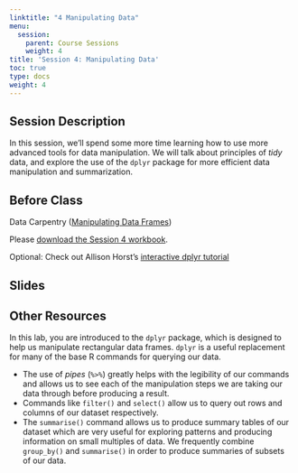 ```yaml
---
linktitle: "4 Manipulating Data"
menu:
  session:
    parent: Course Sessions
    weight: 4
title: 'Session 4: Manipulating Data'
toc: true
type: docs
weight: 4
---
```


## Session Description
In this session, we'll spend some more time learning how to use more advanced tools for data manipulation. We will talk about principles of *tidy* data, and explore the use of the `dplyr` package for more efficient data manipulation and summarization.

## Before Class

Data Carpentry ([Manipulating Data Frames](https://datacarpentry.org/R-ecology-lesson/03-dplyr.html))

Please [download the Session 4 workbook](/schedule/session/04-Manipulating_Data_files/Session 4 Lab.zip).

Optional: Check out Allison Horst's [interactive dplyr tutorial](https://allisonhorst.shinyapps.io/dplyr-learnr/)

## Slides

## Other Resources

In this lab, you are introduced to the `dplyr` package, which is designed to help us manipulate rectangular data frames. `dplyr` is a useful replacement for many of the base R commands for querying our data.

- The use of *pipes* (`%>%`) greatly helps with the legibility of our commands and allows us to see each of the manipulation steps we are taking our data through before producing a result.
- Commands like `filter()` and `select()` allow us to query out rows and columns of our dataset respectively.
- The `summarise()` command allows us to produce summary tables of our dataset which are very useful for exploring patterns and producing information on small multiples of data. We frequently combine `group_by()` and `summarise()` in order to produce summaries of subsets of our data.